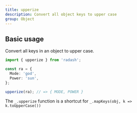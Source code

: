 ```yaml
---
title: upperize
description: Convert all object keys to upper case
group: Object
---
```


## Basic usage

Convert all keys in an object to upper case.

```ts
import { upperize } from 'radash';

const ra = {
  Mode: 'god',
  Power: 'sun',
};

upperize(ra); // => { MODE, POWER }
```

The `_.upperize` function is a shortcut for `_.mapKeys(obj, k => k.toUpperCase())`
